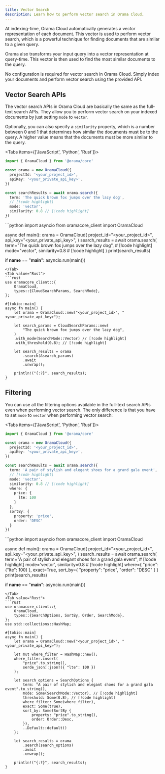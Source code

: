 ```yaml
---
title: Vector Search
description: Learn how to perform vector search in Orama Cloud.
---
```


At indexing-time, Orama Cloud automatically generates a vector representation of each document. This vector is used to perform vector search, which is a powerful technique for finding documents that are similar to a given query.

Orama also transforms your input query into a vector representation at query-time. This vector is then used to find the most similar documents to the query.

No configuration is required for vector search in Orama Cloud. Simply index your documents and perform vector search using the provided API.

## Vector Search APIs

The vector search APIs in Orama Cloud are basically the same as the full-text search APIs. They allow you to perform vector search on your indexed documents by just setting `mode` to `vector`.

Optionally, you can also specify a `similarity` property, which is a number between 0 and 1 that determines how similar the documents must be to the query. A higher value means that the documents must be more similar to the query.

<Tabs items={['JavaScript', 'Python', 'Rust']}>
  <Tab value="Javascript">
  ```typescript
  import { OramaCloud } from '@orama/core'

  const orama = new OramaCloud({
    projectId: '<your_project_id>',
    apiKey: '<your_private_api_key>',
  })

  const searchResults = await orama.search({
    term: 'The quick brown fox jumps over the lazy dog',
    // [!code highlight]
    mode: 'vector',
    similarity: 0.8 // [!code highlight]
  })
  ```
  </Tab>
  <Tab value="Python">
  ```python
  import asyncio
  from oramacore_client import OramaCloud

  async def main():
      orama = OramaCloud(
          project_id="<your_project_id>",
          api_key="<your_private_api_key>",
      )
      search_results = await orama.search(
          term="The quick brown fox jumps over the lazy dog",
          # [!code highlight]
          mode="vector",
          similarity=0.8 # [!code highlight]
      )
      print(search_results)

  if __name__ == "__main__":
      asyncio.run(main())
  ```
  </Tab>
  <Tab value="Rust">
  ```rust
  use oramacore_client::{
      OramaCloud,
      types::{CloudSearchParams, SearchMode},
  };

  #[tokio::main]
  async fn main() {
      let orama = OramaCloud::new("<your_project_id>", "<your_private_api_key>");

      let search_params = CloudSearchParams::new(
          "The quick brown fox jumps over the lazy dog",
      )
      .with_mode(SearchMode::Vector) // [!code highlight]
      .with_threshold(0.8); // [!code highlight]

      let search_results = orama
          .search(&search_params)
          .await
          .unwrap();

      println!("{:?}", search_results);
  }
  ```
  </Tab>
</Tabs>

## Filtering

You can use all the filtering options available in the full-text search APIs even when performing vector search. The only difference is that you have to set `mode` to `vector` when performing vector search:

<Tabs items={['JavaScript', 'Python', 'Rust']}>
  <Tab value="Javascript">
  ```typescript
  import { OramaCloud } from '@orama/core'

  const orama = new OramaCloud({
    projectId: '<your_project_id>',
    apiKey: '<your_private_api_key>',
  })

  const searchResults = await orama.search({
    term: 'A pair of stylish and elegant shoes for a grand gala event',
    // [!code highlight]
    mode: 'vector',
    similarity: 0.8 // [!code highlight]
    where: {
      price: {
        lte: 100
      }
    },
    sortBy: {
      property: 'price',
      order: 'DESC'
    }
  })
  ```
  </Tab>
  <Tab value="Python">
  ```python
  import asyncio
  from oramacore_client import OramaCloud

  async def main():
      orama = OramaCloud(
          project_id="<your_project_id>",
          api_key="<your_private_api_key>",
      )
      search_results = await orama.search(
          term="A pair of stylish and elegant shoes for a grand gala event",
          # [!code highlight]
          mode='vector',
          similarity=0.8 # [!code highlight]
          where={
              "price": {"lte": 100}
          },
          exact=True,
          sort_by={
              "property": "price",
              "order": "DESC"
          }
      )
      print(search_results)

  if __name__ == "__main__":
      asyncio.run(main())
  ```
  </Tab>
  <Tab value="Rust">
  ```rust
  use oramacore_client::{
      OramaCloud,
      types::{SearchOptions, SortBy, Order, SearchMode},
  };
  use std::collections::HashMap;

  #[tokio::main]
  async fn main() {
      let orama = OramaCloud::new("<your_project_id>", "<your_private_api_key>");

      let mut where_filter = HashMap::new();
      where_filter.insert(
          "price".to_string(),
          serde_json::json!({ "lte": 100 })
      );

      let search_options = SearchOptions {
          term: "A pair of stylish and elegant shoes for a grand gala event".to_string(),
          mode: Some(SearchMode::Vector), // [!code highlight]
          threshold: Some(0.8), // [!code highlight]
          where_filter: Some(where_filter),
          exact: Some(true),
          sort_by: Some(SortBy {
              property: "price".to_string(),
              order: Order::Desc,
          }),
          ..Default::default()
      };

      let search_results = orama
          .search(search_options)
          .await
          .unwrap();

      println!("{:?}", search_results);
  }
  ```
  </Tab>
</Tabs>
